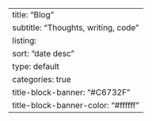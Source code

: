 ---
title: "Blog"
subtitle: "Thoughts, writing, code"
listing:
  sort: "date desc"
  type: default
  categories: true
title-block-banner: "#C6732F"
title-block-banner-color: "#ffffff"
---